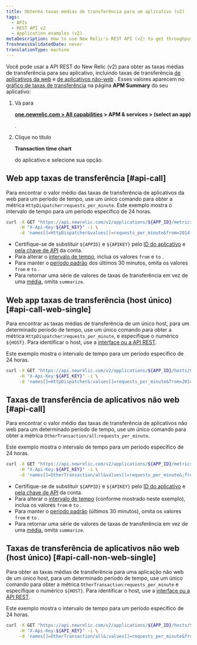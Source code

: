 ```yaml
---
title: Obtenha taxas médias de transferência para um aplicativo (v2)
tags:
  - APIs
  - REST API v2
  - Application examples (v2)
metaDescription: How to use New Relic's REST API (v2) to get throughput values (similar to the Throughput chart on your APM Summary page) for web or non-web apps.
freshnessValidatedDate: never
translationType: machine
---
```


Você pode usar a API REST do New Relic (v2) para obter as taxas médias de transferência para seu aplicativo, incluindo taxas de transferência [de aplicativos da web](/docs/using-new-relic/welcome-new-relic/getting-started/glossary#transaction) e [de aplicativos não-web](/docs/using-new-relic/welcome-new-relic/getting-started/glossary#non-web-transaction) . Esses valores aparecem no [gráfico de taxas de transferência](/docs/apm/applications-menu/monitoring/apm-overview-page-view-transaction-apdex-usage-data#overview_charts) na página <DNT>**APM Summary**</DNT> do seu aplicativo:

1. Vá para

   <DNT>**[one.newrelic.com > All capabilities](https://one.newrelic.com/all-capabilities) > APM & services > (select an app)**</DNT>

   .

2. Clique no título

   <DNT>**Transaction time chart**</DNT>

   do aplicativo e selecione sua opção.

## Web app taxas de transferência [#api-call]

Para encontrar o valor médio das taxas de transferência de aplicativos da web para um período de tempo, use um único comando para obter a métrica `HttpDispatcher`:`requests_per_minute`. Este exemplo mostra o intervalo de tempo para um período específico de 24 horas.

```bash
curl -X GET "https://api.newrelic.com/v2/applications/${APP_ID}/metrics/data.json" \
     -H "X-Api-Key:${API_KEY}" -i \
     -d 'names[]=HttpDispatcher&values[]=requests_per_minute&from=2014-02-21T23:59:00+00:00&to=2014-02-22T23:59:00+00:00&summarize=true'
```

* Certifique-se de substituir `${APPID}` e `${APIKEY}` pelo [ID do aplicativo](/docs/apm/apis/requirements/identification-code) e [pela chave de API](/docs/apis/rest-api-v2/requirements/rest-api-key) da conta.
* Para alterar o [intervalo de tempo](/docs/apm/apis/requirements/extracting-metric-data), inclua os valores `from` e `to` .
* Para manter o [período padrão](/docs/apm/apis/api-v2-examples/specifying-time-range-api-v2) dos últimos 30 minutos, omita os valores `from` e `to` .
* Para retornar uma série de valores de taxas de transferência em vez de uma [média](/docs/apm/apis/requirements/calculating-average-metric-values-summarize), omita `summarize`.

## Web app taxas de transferência (host único) [#api-call-web-single]

Para encontrar as taxas médias de transferência de um único host, para um determinado período de tempo, use um único comando para obter a métrica `HttpDispatcher`:`requests_per_minute`, e especifique o numérico `${HOST}`. Para identificar o host, use a [interface ou a API REST](/docs/apis/rest-api-v2/requirements/listing-host-instance-application-server-ids#locating_host_id).

Este exemplo mostra o intervalo de tempo para um período específico de 24 horas.

```bash
curl -X GET "https://api.newrelic.com/v2/applications/${APP_ID}/hosts/${HOST}/metrics/data.json" \
     -H "X-Api-Key:${API_KEY}" -i \
     -d 'names[]=HttpDispatcher&:values[]=requests_per_minute&from=2014-02-21T23:59:00+00:00&to=2014-02-22T23:59:00+00:00&:summarize=true'
```

## Taxas de transferência de aplicativos não web [#api-call]

Para encontrar o valor médio das taxas de transferência de aplicativos não web para um determinado período de tempo, use um único comando para obter a métrica `OtherTransaction/all`:`requests_per_minute`.

Este exemplo mostra o intervalo de tempo para um período específico de 24 horas.

```bash
curl -X GET "https://api.newrelic.com/v2/applications/${APP_ID}/metrics/data.json" \
     -H "X-Api-Key:${API_KEY}" -i \
     -d 'names[]=OtherTransaction/all&values[]=requests_per_minute&;from=2014-02-21T23:59:00+00:00&to=2014-02-22T23:59:00+00:00&summarize=true'
```

* Certifique-se de substituir `${APPID}` e `${APIKEY}` pelo [ID do aplicativo](/docs/apm/apis/requirements/identification-code) e [pela chave de API](/docs/apis/rest-api-v2/requirements/rest-api-key) da conta.
* Para alterar o [intervalo de tempo](/docs/apm/apis/requirements/extracting-metric-data) (conforme mostrado neste exemplo), inclua os valores `from` e `to` .
* Para manter o [período padrão](/docs/apm/apis/api-v2-examples/specifying-time-range-api-v2) (últimos 30 minutos), omita os valores `from` e `to` .
* Para retornar uma série de valores de taxas de transferência em vez de uma [média](/docs/apm/apis/requirements/calculating-average-metric-values-summarize), omita `summarize`.

## Taxas de transferência de aplicativos não web (host único) [#api-call-non-web-single]

Para obter as taxas médias de transferência para uma aplicação não web de um único host, para um determinado período de tempo, use um único comando para obter a métrica `OtherTransaction`:`requests_per_minute` e especifique o numérico `${HOST}`. Para identificar o host, use a [interface ou a API REST](/docs/apis/rest-api-v2/requirements/listing-host-instance-application-server-ids#locating_host_id).

Este exemplo mostra o intervalo de tempo para um período específico de 24 horas.

```bash
curl -X GET "https://api.newrelic.com/v2/applications/${APP_ID}/hosts/${HOST}/metrics/data.json" \
     -H "X-Api-Key:${API_KEY}" -i \
     -d 'names[]=OtherTransaction/all&:values[]=requests_per_minute&from=2014-02-21T23:59:00+00:00&to=2014-02-22T23:59:00+00:00&:summarize=true'
```